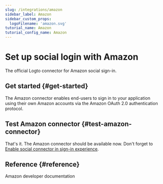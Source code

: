 ```yaml
---
slug: /integrations/amazon
sidebar_label: Amazon
sidebar_custom_props:
  logoFilename: 'amazon.svg'
tutorial_name: Amazon
tutorial_config_name: Amazon
---
```




# Set up social login with Amazon

The official Logto connector for Amazon social sign-in.

<GuideTip />

## Get started \{#get-started}

The Amazon connector enables end-users to sign in to your application using their own Amazon accounts via the Amazon OAuth 2.0 authentication protocol.

<Integration />

## Test Amazon connector \{#test-amazon-connector}

That's it. The Amazon connector should be available now. Don't forget to [Enable social connector in sign-in experience](/connectors/social-connectors/#enable-social-sign-in).

## Reference \{#reference}

<Url href="https://developer.amazon.com/loginwithamazon/console/site/lwa/overview.html">
  Amazon developer documentation
</Url>
